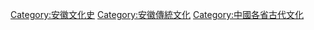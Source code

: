 [[Category:安徽文化史|Category:安徽文化史]]
[[Category:安徽傳統文化|Category:安徽傳統文化]]
[[Category:中國各省古代文化|Category:中國各省古代文化]]